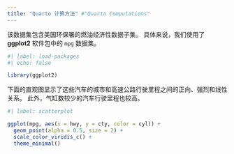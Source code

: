 ```yaml
---
title: "Quarto 计算方法" #"Quarto Computations"
---
```


<!--
#The following is the original English version.
-->


<!--

This dataset contains a subset of the fuel economy data from the EPA.
Specifically, we use the `mpg` dataset from the **ggplot2** package.

```r
#| label: load-packages
#| echo: false

library(ggplot2)
```

The visualization below shows a positive, strong, and linear relationship between the city and highway mileage of these cars.
Additionally, mileage is higher for cars with fewer cylinders.

```r
#| label: scatterplot

ggplot(mpg, aes(x = hwy, y = cty, color = cyl)) +
  geom_point(alpha = 0.5, size = 2) +
  scale_color_viridis_c() +
  theme_minimal()
```

-->

<!--
---
#The above is the original English version.
---
-->


该数据集包含美国环保署的燃油经济性数据子集。
具体来说，我们使用了 **ggplot2** 软件包中的  `mpg ` 数据集。

```r
#| label: load-packages
#| echo: false

library(ggplot2)
```

下面的直观图显示了这些汽车的城市和高速公路行驶里程之间的正向、强烈和线性关系。
此外，气缸数较少的汽车行驶里程也较高。

```r
#| label: scatterplot

ggplot(mpg, aes(x = hwy, y = cty, color = cyl)) +
  geom_point(alpha = 0.5, size = 2) +
  scale_color_viridis_c() +
  theme_minimal()
```
